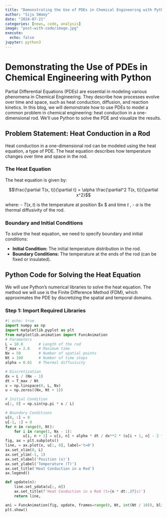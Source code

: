 ```yaml
---
title: "Demonstrating the Use of PDEs in Chemical Engineering with Python"
author: "Siju SWamy"
date: "2024-07-21"
categories: [news, code, analysis]
image: "post-with-code/image.jpg"
execute:
  echo: false
jupyter: python3
---
```


# Demonstrating the Use of PDEs in Chemical Engineering with Python

Partial Differential Equations (PDEs) are essential in modeling various phenomena in Chemical Engineering. They describe how processes evolve over time and space, such as heat conduction, diffusion, and reaction kinetics. In this blog, we will demonstrate how to use PDEs to model a common problem in chemical engineering: heat conduction in a one-dimensional rod. We'll use Python to solve the PDE and visualize the results.

## Problem Statement: Heat Conduction in a Rod

Heat conduction in a one-dimensional rod can be modeled using the heat equation, a type of PDE. The heat equation describes how temperature changes over time and space in the rod.

### The Heat Equation

The heat equation is given by:

$$\frac{\partial T(x, t)}{\partial t} = \alpha \frac{\partial^2 T(x, t)}{\partial x^2}$$

where:
- $T(x, t)$  is the temperature at position $x $  and time $t$ ,
- $\alpha$  is the thermal diffusivity of the rod.

### Boundary and Initial Conditions

To solve the heat equation, we need to specify boundary and initial conditions:

- **Initial Condition:** The initial temperature distribution in the rod.
- **Boundary Conditions:** The temperature at the ends of the rod (can be fixed or insulated).

## Python Code for Solving the Heat Equation

We will use Python's numerical libraries to solve the heat equation. The method we will use is the Finite Difference Method (FDM), which approximates the PDE by discretizing the spatial and temporal domains.

### Step 1: Import Required Libraries

```python
#| echo: true
import numpy as np
import matplotlib.pyplot as plt
from matplotlib.animation import FuncAnimation
# Parameters
L = 10.0       # Length of the rod
T_max = 2.0    # Maximum time
Nx = 50        # Number of spatial points
Nt = 100       # Number of time steps
alpha = 0.01   # Thermal diffusivity

# Discretization
dx = L / (Nx - 1)
dt = T_max / Nt
x = np.linspace(0, L, Nx)
u = np.zeros((Nx, Nt + 1))

# Initial Condition
u[:, 0] = np.sin(np.pi * x / L)

# Boundary Conditions
u[0, :] = 0
u[-1, :] = 0
for n in range(0, Nt):
    for i in range(1, Nx - 1):
        u[i, n + 1] = u[i, n] + alpha * dt / dx**2 * (u[i + 1, n] - 2 * u[i, n] + u[i - 1, n])
fig, ax = plt.subplots()
line, = ax.plot(x, u[:, 0], label='t=0')
ax.set_xlim(0, L)
ax.set_ylim(-1, 1)
ax.set_xlabel('Position (x)')
ax.set_ylabel('Temperature (T)')
ax.set_title('Heat Conduction in a Rod')
ax.legend()

def update(n):
    line.set_ydata(u[:, n])
    ax.set_title(f'Heat Conduction in a Rod (t={n * dt:.2f}s)')
    return line,

ani = FuncAnimation(fig, update, frames=range(0, Nt, int(Nt / 10)), blit=True)
plt.show()
```
